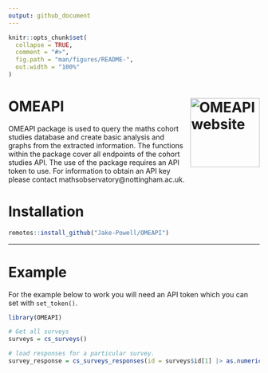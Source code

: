 ```yaml
---
output: github_document
---
```


<!-- README.md is generated from README.Rmd. Please edit that file -->

```r
knitr::opts_chunk$set(
  collapse = TRUE,
  comment = "#>",
  fig.path = "man/figures/README-",
  out.width = "100%"
)
```

# OMEAPI <a href="https://jake-powell.github.io/OMEAPI/"><img src="man/figures/logo.png" align="right" height="139" alt="OMEAPI website" /></a>
<!-- badges: start -->
<!-- badges: end -->

OMEAPI package is used to query the maths cohort studies database and create basic analysis and graphs from the extracted information. The functions within the package cover all endpoints of the cohort studies API. The use of the package requires an API token to use. For information to obtain an API key please contact mathsobservatory@nottingham.ac.uk.



# Installation

```r
remotes::install_github("Jake-Powell/OMEAPI")
```

***

# Example

For the example below to work you will need an API token which you can set with `set_token()`.

```r
library(OMEAPI)

# Get all surveys
surveys = cs_surveys()

# load responses for a particular survey.
survey_response = cs_surveys_responses(id = surveys$id[1] |> as.numeric())

```
